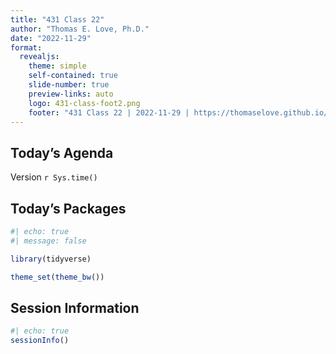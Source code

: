 ```yaml
---
title: "431 Class 22"
author: "Thomas E. Love, Ph.D."
date: "2022-11-29"
format:
  revealjs: 
    theme: simple
    self-contained: true
    slide-number: true
    preview-links: auto
    logo: 431-class-foot2.png
    footer: "431 Class 22 | 2022-11-29 | https://thomaselove.github.io/431-2022/"
---
```


## Today's Agenda


::: aside
Version `r Sys.time()`
:::

## Today's Packages

```r
#| echo: true
#| message: false

library(tidyverse)

theme_set(theme_bw())
```


## Session Information

```r
#| echo: true
sessionInfo()
```
